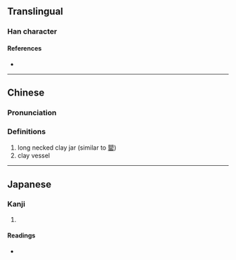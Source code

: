 {{character info/new}}
==Translingual==

===Han character===
{{Han char|rn=98|rad=瓦|as=03|sn=8|four=11117|canj=MMVN|ids=⿰工瓦}}

====References====
* {{Han ref|kx=0748.080|dkj=21448|dj=1156.130|hdz=21421.070|uh=74E8|ud=29928|bh=CD6F|bd=52591}}

----

==Chinese==
{{zh-forms}}

===Pronunciation===
{{zh-pron
|m=xiáng,hóng
|c=gong1
|h=
|md=
|mn=
|w=
|mc=
|oc=
|cat=n
}}

===Definitions===
{{zh-hanzi}}

# long necked clay jar (similar to [[罌]])
# clay vessel


----

==Japanese==

===Kanji===
{{ja-kanji|grade=|rs=瓦03}}

# {{rfdef|ja|sort=瓦03}}

====Readings====
* {{ja-readings|on=[[こう]] (kō)|kun=|nanori=}}